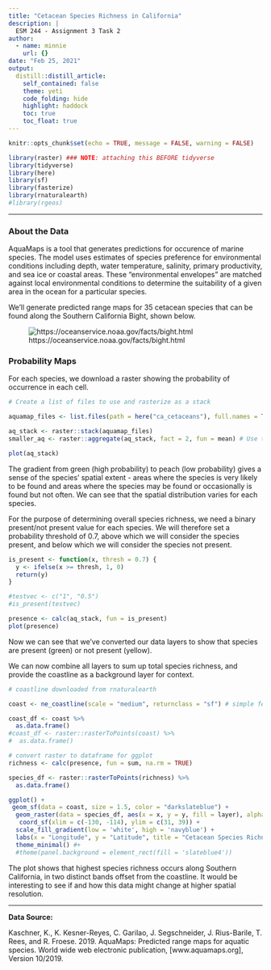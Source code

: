 ```yaml
---
title: "Cetacean Species Richness in California"
description: |
  ESM 244 - Assignment 3 Task 2
author:
  - name: minnie
    url: {}
date: "Feb 25, 2021"
output:
  distill::distill_article:
    self_contained: false
    theme: yeti
    code_folding: hide
    highlight: haddock
    toc: true
    toc_float: true
---
```



```r
knitr::opts_chunk$set(echo = TRUE, message = FALSE, warning = FALSE)

library(raster) ### NOTE: attaching this BEFORE tidyverse
library(tidyverse)
library(here)
library(sf)
library(fasterize)
library(rnaturalearth)
#library(rgeos)
```
***  


### About the Data

AquaMaps is a tool that generates predictions for occurence of marine species. The model uses estimates of species preference for environmental conditions including depth, water temperature, salinity, primary productivity, and sea ice or coastal areas. These  "environmental  envelopes"  are  matched  against local environmental conditions to determine the suitability of a given area in the ocean for a particular  species. 

We'll generate predicted range maps for 35 cetacean species that can be found along the Southern California Bight, shown below.

![https://oceanservice.noaa.gov/facts/bight.html](https://aambpublicoceanservice.blob.core.windows.net/oceanserviceprod/facts/bight.jpg)

### Probability Maps

For each species, we download a raster showing the probability of occurrence in each cell.

```r
# Create a list of files to use and rasterize as a stack

aquamap_files <- list.files(path = here("ca_cetaceans"), full.names = TRUE, pattern = "*.tif")

aq_stack <- raster::stack(aquamap_files)
smaller_aq <- raster::aggregate(aq_stack, fact = 2, fun = mean) # Use this smaller/faster version to build code

plot(aq_stack)
```



The gradient from green (high probability) to peach (low probability) gives a sense of the species' spatial extent - areas where the species is very likely to be found and areas where the species may be found or occasionally is found but not often. We can see that the spatial distribution varies for each species. 

For the purpose of determining overall species richness, we need a binary present/not present value for each species. We will therefore set a probability threshold of 0.7, above which we will consider the species present, and below which we will consider the species not present.


```r

is_present <- function(x, thresh = 0.7) {
  y <- ifelse(x >= thresh, 1, 0)
  return(y)
}

#testvec <- c("1", "0.5")
#is_present(testvec)

presence <- calc(aq_stack, fun = is_present)
plot(presence)

```



Now we can see that we've converted our data layers to show that species are present (green) or not present (yellow).

We can now combine all layers to sum up total species richness, and provide the coastline as a background layer for context.

```r
# coastline downloaded from rnaturalearth

coast <- ne_coastline(scale = "medium", returnclass = "sf") # simple features so we can plot with geom_sf()

coast_df <- coast %>% 
  as.data.frame()
#coast_df <- raster::rasterToPoints(coast) %>%
#  as.data.frame()

```


```r
# convert raster to dataframe for ggplot
richness <- calc(presence, fun = sum, na.rm = TRUE)

species_df <- raster::rasterToPoints(richness) %>%
  as.data.frame()

```


```r

ggplot() +
 geom_sf(data = coast, size = 1.5, color = "darkslateblue") +
  geom_raster(data = species_df, aes(x = x, y = y, fill = layer), alpha = 0.6) +
   coord_sf(xlim = c(-130, -114), ylim = c(31, 39)) +
  scale_fill_gradient(low = 'white', high = 'navyblue') +
  labs(x = "Longitude", y = "Latitude", title = "Cetacean Species Richness", fill = "Number of Species Present") +
  theme_minimal() #+
  #theme(panel.background = element_rect(fill = 'slateblue4'))

```
The plot shows that highest species richness occurs along Southern California, in two distinct bands offset from the coastline. It would be interesting to see if and how this data might change at higher spatial resolution.  


***

**Data Source:**

Kaschner, K., K. Kesner-Reyes, C. Garilao, J. Segschneider, J. Rius-Barile, T. Rees, and R. Froese. 2019. AquaMaps: Predicted range maps for aquatic species. World wide web electronic publication, [www.aquamaps.org], Version 10/2019.

